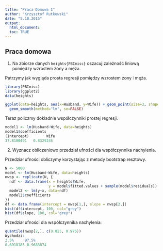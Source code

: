 ```yaml
---
title: "Praca Domowa 1"
author: "Krzysztof Rutkowski"
date: "5.10.2015"
output: 
  html_document:
  toc: TRUE
---
```

## Praca domowa

1. Na zbiorze danych `heights{PBImisc}` oszacuj zależność liniową pomiędzy wzrostem żony a męża.

Patrzymy jak wygląda prosta regresji pomiędzy wzrostem żony i męża.

```r
library(PBImisc)
library(ggplot2)
data(heights)

ggplot(data=heights, aes(x=Husband, y=Wife)) + geom_point(size=3, shape=16, alpha=0.6) + 
  geom_smooth(method="lm", se=FALSE)
```

Teraz policzmy dokładnie współczynniki prostej regresji.
```r
model1 <- lm(Husband~Wife, data=heights)
model1$coefficients
(Intercept)        Wife 
37.8100491   0.8329246
```

2. Wyznacz obliczeniowo przedział ufności dla współczynnika nachylenia.

Przedział ufności obliczymy korzystając z metody bootstrap resztowy.
```r
N <- 5000
model <- lm(Husband~Wife, data=heights)
nwsp <- replicate(N, {
  ndf <- data.frame(x = heights$Wife,
                    y = model$fitted.values + sample(model$residuals))
  model2 <- lm(y~x, data=ndf)
  model2$coefficients
})
df <- data.frame(intercept = nwsp[1,], slope = nwsp[2,])
hist(df$intercept, 100, col="grey")
hist(df$slope, 100, col="grey")
```
Przedział ufności dla współczynnika nachylenia:
```r
quantile(nwsp[2,], c(0.025, 0.975))
Wychodzi:
2.5%     97.5% 
0.6918185 0.9683874
```

